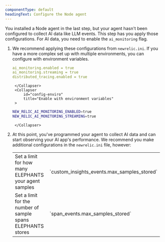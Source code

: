 ```yaml
---
componentType: default
headingText: Configure the Node agent
---
```


You installed a Node agent in the last step, but your agent hasn't been configured to collect AI data like LLM events. This step has you apply those configurations. For AI data, you need to enable the `ai_monitoring` flag.

1. We recommend applying these configurations from `newrelic.ini`. If you have a more complex set up with multiple environments, you can configure with environment variables.

    <CollapserGroup>
        <Collapser
            id="config-file"
            title="Enable through `newrelic.ini`"
        >

    ```yaml
    ai_monitoring.enabled = true
    ai_monitoring.streaming = true
    distributed_tracing.enabled = true
    ```   
        </Collapser>
        <Collapser
            id="config-enviro"
            title="Enable with environment variables"
        >

    ```bash
    NEW_RELIC_AI_MONITORING_ENABLED=true
    NEW_RELIC_AI_MONITORING_STREAMING=true
    ```

        </Collapser>
    </CollapserGroup>

2. At this point, you've programmed your agent to collect AI data and can start observing your AI app's performance. We recommend you make additional configurations in the `newrelic.ini` file, however:

    <table>
        <tbody>
            <tr>
                <td>
                    Set a limit for how many ELEPHANTS your agent samples
                </td>
                <td>
                    `custom_insights_events.max_samples_stored`
                </td>
            </tr>
            <tr>
                <td>
                    Set a limit for the number of sample spans ELEPHANTS stores
                </td>
                <td>
                    `span_events.max_samples_stored`
                </td>
            </tr>
        </tbody>
    </table>